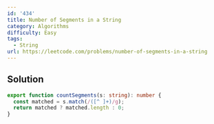 ```yaml
---
id: '434'
title: Number of Segments in a String
category: Algorithms
difficulty: Easy
tags:
  - String
url: https://leetcode.com/problems/number-of-segments-in-a-string
---
```


## Solution

```typescript filename="solution.ts" copy
export function countSegments(s: string): number {
  const matched = s.match(/([^ ]+)/g);
  return matched ? matched.length : 0;
}
```
